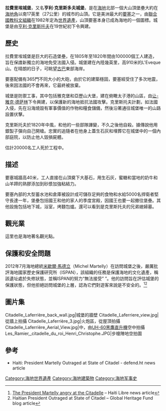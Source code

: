 {{Infobox UNESCO World Heritage Site
| WHS           = National History Park – Citadel, Sans Souci, Ramiers
| image         = Citadelle_Laferrière.jpg
| image_upright = 1.2
| caption       =  拉費里埃城堡
| location      = [[海地|海地]][[北部省_(海地)|北部省]]
| criteria      = {{UNESCO WHS type|(iv)(vi)}}(iv)(vi)
| ID            = 180
| coordinates   = {{coord|19.573611|-72.243889|display=inline,title|format=dms}}
| year          = 1982
| area          = {{convert|25,285.59|ha|acre|abbr=on}}
| buffer_zone   = 
| locmapin      = Caribbean#Haiti
| map_caption   = 拉費里埃城堡在[[加勒比海|加勒比海]]與[[海地|海地]]位置
}}

'''拉費里埃城堡'''，又名'''亨利·克里斯多夫城堡'''，是在[[海地|海地]]北部一個大山頂堡壘大約在[[海地角|海地角]]以南17英里（27公里）的城市{{Tsl|en|Milot, Haiti|米洛鎮}}的山頂。它是美洲最大的[[要塞|要塞]]之一，由[[聯合國教科文組織|聯合國教科文組織]]在1982年定為[[世界遺產|世界遺產]]，山頂要塞本身已成為海地的一個圖標。城堡是由[[亨利·克里斯托夫|亨利·克里斯托夫]]在19世紀初下令興建。

==歷史==
拉費里埃城堡是巨大的石造堡壘，在1805年至1820年間由100000個工人建造，旨在保謢新獨立的海地免受法國入侵。城堡建在內陸幾英里，高910米的L'Eveque山。在晴朗的日子，可眺望[[古巴|古巴]]東部海岸。

要塞配備有365門不同大小的大砲，由於它的建築穩固，要塞經受住了多次地震，後來因法國的不會再來，它最終被放棄。

城堡是防禦工事，其中包括雅克堡和亞歷山大堡，建在俯瞰太子港的山區，由[[让-雅克·德萨林|让-雅克·德萨林]]下令興建，以保護新的海地抵抗法國攻擊。克里斯托夫計劃，如法國入侵，先在沿海燒毀有軍事價值的作物和糧食儲備，然後沿著通往城堡唯一的山路設置伏擊。

克里斯托夫於1820年中風，和他的一些部隊譁變，不久之後他自殺。據傳說他用銀製子彈向自己開槍。忠實的追隨者在他身上蓋生石灰和埋葬它在城堡中的一個內部庭院，以防止他人毀損屍體。

估計20000名工人死於工程中。

==描述==
要塞城牆高40米，工人直接在山頂奠下大基石，用生石灰，蜜糖和當地的奶牛和山羊蹄的熟膠添加到砂漿加強粘結力。

要塞內部的大型蓄水池和倉庫被設計成可儲存足夠的食物和水給5000名捍衛者堅守長達一年，堡壘包括國王和他的家人的季度宮殿，因國王也要一起撤往堡壘。其他設施包括地下城，浴室，烤麵包爐。還可以看到是克里斯托夫的兄弟媳婦墓。

==觀光業==
這里也是海地著名觀光點。

==保護和安全問題==
2012年7月海地總統[[米歇爾·馬爾泰利|米歇爾·馬德立]]（Michel Martelly）在訪問城堡之後，嚴厲批評海地國家歷史保護研究所（ISPAN），該組織的任務是保護海地的文化遺產，稱該遺址處於失修狀態，並稱ISPAN的努力“無法接受” ”。他的訪問旨在評估城堡的保護狀態，但他拒絕訪問城堡的上層，認為它們對遊客來說是不安全的。<ref>[http://www.haitilibre.com/en/news-6179-haiti-heritage-the-president-martelly-angry-at-the-citadelle.html The President Martelly angry at the Citadelle] {{Wayback|url=http://www.haitilibre.com/en/news-6179-haiti-heritage-the-president-martelly-angry-at-the-citadelle.html |date=20200116100154 }} – Haiti Libre news article</ref><ref>Haitian President Outraged at State of Citadel {{Cite web |url=http://globalheritagefund.org/onthewire/blog/state_of_citadel |title=存档副本 |access-date=2020-01-16 |archive-url=https://web.archive.org/web/20120815104054/http://globalheritagefund.org/onthewire/blog/state_of_citadel |archive-date=2012-08-15 |dead-url=yes }} – Global Heritage Fund blog article</ref>

==圖片集==
<gallery>
Citadelle_Laferrière_back_wall.jpg|城堡的牆壁
Citadelle_Laferriere_view.jpg|從牆上拍攝
Citadelle_Laferrière_3.jpg|火炮區，從屋頂拍攝
Citadelle_Laferrière_Aerial_View.jpg|{{Tsl|en|Operation Unified Response|統一反應行動}}中，由[[UH-60黑鷹直升機|UH-60黑鷹直升機]]空中拍攝
Les_Ramier,_citadelle_du_roi_Henri_Christophe.JPG|步槍陣地空拍圖
</gallery>

==參考==
*Haiti: President Martelly Outraged at State of Citadel - defend.ht news article

[[Category:海地世界遺產|Category:海地世界遺產]]
[[Category:海地建築物|Category:海地建築物]]
[[Category:海地军事史|Category:海地军事史]]